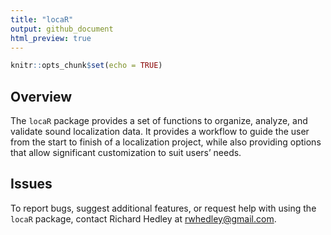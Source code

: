 ```yaml
---
title: "locaR"
output: github_document
html_preview: true
---
```


```r
knitr::opts_chunk$set(echo = TRUE)
```

## Overview

The `locaR` package provides a set of functions to organize, analyze, and validate sound localization data. It provides a workflow to guide the user from the start to finish of a localization project, while also providing options that allow significant customization to suit users' needs.

## Issues

To report bugs, suggest additional features, or request help with using the `locaR` package, contact Richard Hedley at <rwhedley@gmail.com>.
